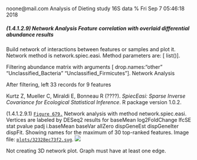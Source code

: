 noone@mail.com
Analysis of Dieting study 16S data
% Fri Sep  7 05:46:18 2018



##### \(1.4.1.2.9\) Network Analysis Feature correlation with overlaid differential abundance results 



Build network of interactions between features or samples and plot it. 
                           Network method is network.spiec.easi. Method parameters are: [ list()].


Filtering abundance matrix with arguments [ drop.names:"other" "Unclassified_Bacteria" "Unclassified_Firmicutes"]. Network Analysis


After filtering, left 33 records for 9 features


Kurtz Z, Mueller C, Miraldi E, Bonneau R (????). _SpiecEasi: Sparse Inverse Covariance for Ecological Statistical Inference_. R package version
1.0.2.





\(1.4.1.2.9.1\) <a name="figure.679"></a>[`Figure 679.`](#figure.679) Network analysis with method network.spiec.easi. Vertices are labeled by DESeq2 results for                            baseMean log2FoldChange     lfcSE       stat     pvalue      padj  i.baseMean      baseVar allZero dispGeneEst dispGeneIter  dispFit. Showing names for the maximum of 30 top-ranked features.  Image file: [`plots/32328ec73f2.svg`](plots/32328ec73f2.svg).
![](plots/32328ec73f2.svg)

Not creating 3D network plot. Graph must have at least one edge.
